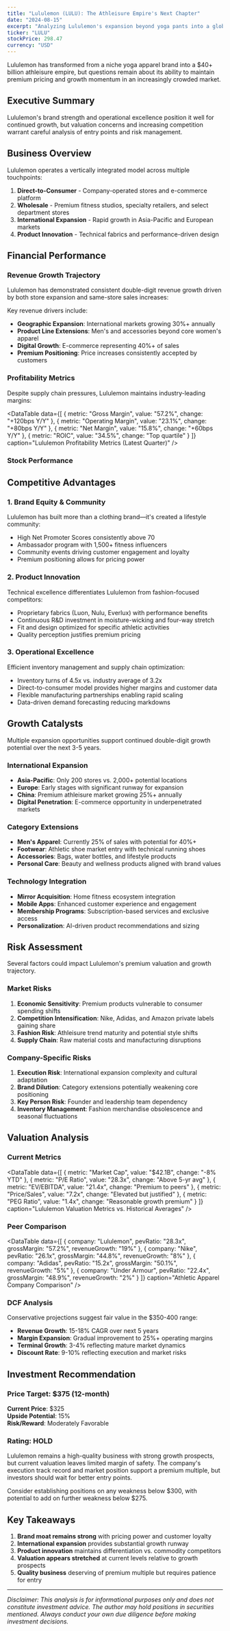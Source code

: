 ```yaml
---
title: "Lululemon (LULU): The Athleisure Empire's Next Chapter"
date: "2024-08-15"
excerpt: "Analyzing Lululemon's expansion beyond yoga pants into a global lifestyle brand, examining growth drivers and competitive threats in the evolving athleisure market."
ticker: "LULU"
stockPrice: 298.47
currency: "USD"
---
```


Lululemon has transformed from a niche yoga apparel brand into a $40+ billion athleisure empire, but questions remain about its ability to maintain premium pricing and growth momentum in an increasingly crowded market.

## Executive Summary

<Callout type="info" title="Investment Thesis">
Lululemon's brand strength and operational excellence position it well for continued growth, but valuation concerns and increasing competition warrant careful analysis of entry points and risk management.
</Callout>

## Business Overview

Lululemon operates a vertically integrated model across multiple touchpoints:

1. **Direct-to-Consumer** - Company-operated stores and e-commerce platform
2. **Wholesale** - Premium fitness studios, specialty retailers, and select department stores
3. **International Expansion** - Rapid growth in Asia-Pacific and European markets
4. **Product Innovation** - Technical fabrics and performance-driven design

## Financial Performance

### Revenue Growth Trajectory

Lululemon has demonstrated consistent double-digit revenue growth driven by both store expansion and same-store sales increases:

<BarChart
  title="Lululemon Annual Revenue"
  metric="revenue"
  color="#dc2626"
/>

Key revenue drivers include:
- **Geographic Expansion**: International markets growing 30%+ annually
- **Product Line Extensions**: Men's and accessories beyond core women's apparel
- **Digital Growth**: E-commerce representing 40%+ of sales
- **Premium Positioning**: Price increases consistently accepted by customers

### Profitability Metrics

Despite supply chain pressures, Lululemon maintains industry-leading margins:

<DataTable
  data={[
    { metric: "Gross Margin", value: "57.2%", change: "+120bps Y/Y" },
    { metric: "Operating Margin", value: "23.1%", change: "+80bps Y/Y" },
    { metric: "Net Margin", value: "15.8%", change: "+60bps Y/Y" },
    { metric: "ROIC", value: "34.5%", change: "Top quartile" }
  ]}
  caption="Lululemon Profitability Metrics (Latest Quarter)"
/>

### Stock Performance

<StockChart
  symbol="LULU"
  title="Lululemon Stock Performance (1 Year)"
  chartType="candlestick"
  showToggle={true}
/>

## Competitive Advantages

### 1. Brand Equity & Community
Lululemon has built more than a clothing brand—it's created a lifestyle community:
- High Net Promoter Scores consistently above 70
- Ambassador program with 1,500+ fitness influencers
- Community events driving customer engagement and loyalty
- Premium positioning allows for pricing power

### 2. Product Innovation
Technical excellence differentiates Lululemon from fashion-focused competitors:
- Proprietary fabrics (Luon, Nulu, Everlux) with performance benefits
- Continuous R&D investment in moisture-wicking and four-way stretch
- Fit and design optimized for specific athletic activities
- Quality perception justifies premium pricing

### 3. Operational Excellence
Efficient inventory management and supply chain optimization:
- Inventory turns of 4.5x vs. industry average of 3.2x
- Direct-to-consumer model provides higher margins and customer data
- Flexible manufacturing partnerships enabling rapid scaling
- Data-driven demand forecasting reducing markdowns

## Growth Catalysts

<Callout type="success" title="Key Growth Drivers">
Multiple expansion opportunities support continued double-digit growth potential over the next 3-5 years.
</Callout>

### International Expansion
- **Asia-Pacific**: Only 200 stores vs. 2,000+ potential locations
- **Europe**: Early stages with significant runway for expansion
- **China**: Premium athleisure market growing 25%+ annually
- **Digital Penetration**: E-commerce opportunity in underpenetrated markets

### Category Extensions
- **Men's Apparel**: Currently 25% of sales with potential for 40%+
- **Footwear**: Athletic shoe market entry with technical running shoes
- **Accessories**: Bags, water bottles, and lifestyle products
- **Personal Care**: Beauty and wellness products aligned with brand values

### Technology Integration
- **Mirror Acquisition**: Home fitness ecosystem integration
- **Mobile Apps**: Enhanced customer experience and engagement
- **Membership Programs**: Subscription-based services and exclusive access
- **Personalization**: AI-driven product recommendations and sizing

## Risk Assessment

<Callout type="warning" title="Key Risks">
Several factors could impact Lululemon's premium valuation and growth trajectory.
</Callout>

### Market Risks
1. **Economic Sensitivity**: Premium products vulnerable to consumer spending shifts
2. **Competition Intensification**: Nike, Adidas, and Amazon private labels gaining share
3. **Fashion Risk**: Athleisure trend maturity and potential style shifts
4. **Supply Chain**: Raw material costs and manufacturing disruptions

### Company-Specific Risks
1. **Execution Risk**: International expansion complexity and cultural adaptation
2. **Brand Dilution**: Category extensions potentially weakening core positioning
3. **Key Person Risk**: Founder and leadership team dependency
4. **Inventory Management**: Fashion merchandise obsolescence and seasonal fluctuations

## Valuation Analysis

### Current Metrics

<DataTable
  data={[
    { metric: "Market Cap", value: "$42.1B", change: "-8% YTD" },
    { metric: "P/E Ratio", value: "28.3x", change: "Above 5-yr avg" },
    { metric: "EV/EBITDA", value: "21.4x", change: "Premium to peers" },
    { metric: "Price/Sales", value: "7.2x", change: "Elevated but justified" },
    { metric: "PEG Ratio", value: "1.4x", change: "Reasonable growth premium" }
  ]}
  caption="Lululemon Valuation Metrics vs. Historical Averages"
/>

### Peer Comparison

<DataTable
  data={[
    { company: "Lululemon", pevRatio: "28.3x", grossMargin: "57.2%", revenueGrowth: "19%" },
    { company: "Nike", pevRatio: "26.1x", grossMargin: "44.8%", revenueGrowth: "8%" },
    { company: "Adidas", pevRatio: "15.2x", grossMargin: "50.1%", revenueGrowth: "5%" },
    { company: "Under Armour", pevRatio: "22.4x", grossMargin: "48.9%", revenueGrowth: "2%" }
  ]}
  caption="Athletic Apparel Company Comparison"
/>

### DCF Analysis
Conservative projections suggest fair value in the $350-400 range:
- **Revenue Growth**: 15-18% CAGR over next 5 years
- **Margin Expansion**: Gradual improvement to 25%+ operating margins
- **Terminal Growth**: 3-4% reflecting mature market dynamics
- **Discount Rate**: 9-10% reflecting execution and market risks

## Investment Recommendation

### Price Target: $375 (12-month)
**Current Price**: $325  
**Upside Potential**: 15%  
**Risk/Reward**: Moderately Favorable  

### Rating: **HOLD**

Lululemon remains a high-quality business with strong growth prospects, but current valuation leaves limited margin of safety. The company's execution track record and market position support a premium multiple, but investors should wait for better entry points.

<Callout type="info" title="Investment Strategy">
Consider establishing positions on any weakness below $300, with potential to add on further weakness below $275.
</Callout>

## Key Takeaways

1. **Brand moat remains strong** with pricing power and customer loyalty
2. **International expansion** provides substantial growth runway
3. **Product innovation** maintains differentiation vs. commodity competitors  
4. **Valuation appears stretched** at current levels relative to growth prospects
5. **Quality business** deserving of premium multiple but requires patience for entry

---


*Disclaimer: This analysis is for informational purposes only and does not constitute investment advice. The author may hold positions in securities mentioned. Always conduct your own due diligence before making investment decisions.*